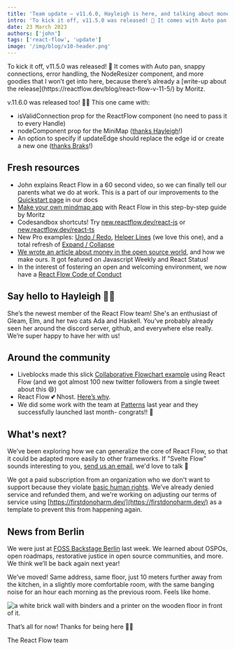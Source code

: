```yaml
---
title: 'Team update – v11.6.0, Hayleigh is here, and talking about money'
intro: 'To kick it off, v11.5.0 was released! 🎉 It comes with Auto pan, snappy connections, error handling, the NodeResizer component, and more goodies that I won’t get into here, because there’s already a write-up about the release by Moritz.'
date: 23 March 2023
authors: ['john']
tags: ['react-flow', 'update']
image: '/img/blog/v10-header.png'
---
```



<BlogPostLayout>
To kick it off, v11.5.0 was released! 🎉 It comes with Auto pan, snappy connections, error handling, the NodeResizer component, and more goodies that I won’t get into here, because there’s already a [write-up about the release](https://reactflow.dev/blog/react-flow-v-11-5/) by Moritz.

v.11.6.0 was released too! 🎊🎊 This one came with:

- isValidConnection prop for the ReactFlow component (no need to pass it to every Handle)
- nodeComponent prop for the MiniMap ([thanks Hayleigh](https://github.com/xyflow/xyflow/pull/2906)!)
- An option to specify if updateEdge should replace the edge id or create a new one ([thanks Braks](https://github.com/xyflow/xyflow/pull/2847)!)

## Fresh resources

<Bleed>
  <YoutubeEmbed id="aUBWE41a900" />
</Bleed>

- John explains React Flow in a 60 second video, so we can finally tell our parents what we do at work. This is a part of our improvements to the [Quickstart page](https://reactflow.dev/docs/quickstart/) in our docs
- [Make your own mindmap app](https://reactflow.dev/tutorials/mind-map-app-with-react-flow/) with React Flow in this step-by-step guide by Moritz
- Codesandbox shortcuts! Try [new.reactflow.dev/react-js](https://new.reactflow.dev/react-js) or [new.reactflow.dev/react-ts](https://new.reactflow.dev/react-js)
- New Pro examples: [Undo / Redo](https://reactflow.dev/examples/interaction/undo-and-redo/), [Helper Lines](https://reactflow.dev/examples/interaction/helper-lines/) (we love this one), and a total refresh of [Expand / Collapse](https://reactflow.dev/examples/layout/expand-collapse/)
- [We wrote an article about money in the open source world](https://reactflow.dev/blog/asking-for-money-for-open-source/), and how we make ours. It got featured on Javascript Weekly and React Status!
- In the interest of fostering an open and welcoming environment, we now have a [React Flow Code of Conduct](https://github.com/xyflow/xyflow/blob/main/CODE_OF_CONDUCT.md)

## Say hello to Hayleigh 👋🏻

She’s the newest member of the React Flow team! She's an enthusiast of Gleam, Elm, and her two cats Ada and Haskell. You’ve probably already seen her around the discord server, github, and everywhere else really. We’re super happy to have her with us!

## Around the community

- Liveblocks made this slick [Collaborative Flowchart example](https://liveblocks.io/examples/collaborative-flowchart/zustand) using React Flow (and we got almost 100 new twitter followers from a single tweet about this 😄)
- React Flow 💕 Nhost. [Here’s why](https://nhost.io/customers/react-flow).
- We did some work with the team at [Patterns](https://www.patterns.app/) last year and they successfully launched last month- congrats!! 🚀

## What's next?

We’ve been exploring how we can generalize the core of React Flow, so that it could be adapted more easily to other frameworks. If "Svelte Flow" sounds interesting to you, [send us an email](mailto:info@xyflow.com), we'd love to talk 👀

We got a paid subscription from an organization who we don't want to support because they violate [basic human rights](https://www.un.org/en/about-us/universal-declaration-of-human-rights). We’ve already denied service and refunded them, and we're working on adjusting our terms of service using [https://firstdonoharm.dev/](https://firstdonoharm.dev/) as a template to prevent this from happening again.

## News from Berlin

We were just at [FOSS Backstage Berlin](https://23.foss-backstage.de/) last week. We learned about OSPOs, open roadmaps, restorative justice in open source communities, and more. We think we’ll be back again next year!

We’ve moved! Same address, same floor, just 10 meters further away from the kitchen, in a slightly more comfortable room, with the same banging noise for an hour each morning as the previous room. Feels like home.

<Image
  src="/img/blog/2023-spring/new-room.jpeg"
  alt="a white brick wall with binders and a printer on the wooden floor in front of it."
  width={600}
  height={800}
/>

That’s all for now! Thanks for being here ✌🏻

The React Flow team

</BlogPostLayout>
